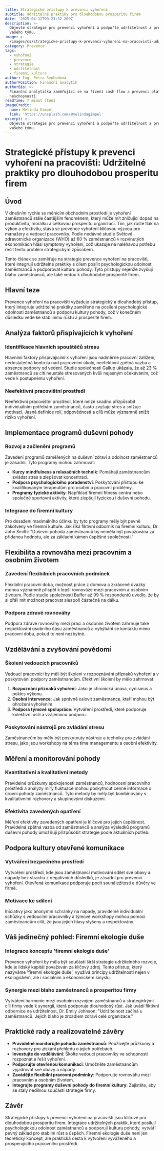 ```yaml
---
title: Strategické přístupy k prevenci vyhoření
subtitle: Udržitelné praktiky pro dlouhodobou prosperitu firem
date: '2025-04-12T09:21:32.209Z'
description: >-
  Objevte strategie pro prevenci vyhoření a podpořte udržitelnost a prosperitu
  vašeho týmu.
image: >-
  /images/cs/strategicke-pristupy-k-prevenci-vyhoreni-na-pracovisti-udrzitelne-praktiky-pro-dlouhodobou-prosperitu-firem-1744363291986.jpg
category: Prevence
tags:
  - vyhoření
  - prevence
  - strategie
  - udržitelnost
  - firemní kultura
author: Ing. Petra Svobodová
authorPosition: Finanční analytik
authorBio: >-
  Finanční analytička zaměřující se na řízení cash flow a prevenci platební
  neschopnosti.
readTime: 7 minut čtení
imageCredit:
  name: Melinda Gimpel
  link: 'https://unsplash.com/@melindagimpel'
excerpt: >-
  Objevte strategie pro prevenci vyhoření a podpořte udržitelnost a prosperitu
  vašeho týmu.
---
```

# Strategické přístupy k prevenci vyhoření na pracovišti: Udržitelné praktiky pro dlouhodobou prosperitu firem

## Úvod

V dnešním rychle se měnícím obchodním prostředí je vyhoření zaměstnanců stále častějším fenoménem, který může mít zničující dopad na produktivitu, morálku a celkovou prosperitu organizací. Tím, jak roste tlak na výkon a efektivitu, stává se prevence vyhoření klíčovou výzvou pro manažery a vedoucí pracovníky. Podle nedávné studie Světové zdravotnické organizace (WHO) až 60 % zaměstnanců v rozvinutých ekonomikách hlásí symptomy vyhoření, což ukazuje na naléhavou potřebu řešit tento problém strategickým způsobem.

Tento článek se zaměřuje na strategie prevence vyhoření na pracovišti, které integrují udržitelné praktiky s cílem posílit psychologickou odolnost zaměstnanců a podporovat kulturu pohody. Tyto přístupy nejenže zvyšují blaho zaměstnanců, ale také vedou k dlouhodobé prosperitě firem.

## Hlavní teze

Prevence vyhoření na pracovišti vyžaduje strategický a dlouhodobý přístup, který integruje udržitelné praktiky zaměřené na posílení psychologické odolnosti zaměstnanců a podporu kultury pohody, což v konečném důsledku vede ke stabilnímu růstu a prosperitě firem.

## Analýza faktorů přispívajících k vyhoření

### Identifikace hlavních spouštěčů stresu

Hlavními faktory přispívajícími k vyhoření jsou nadměrné pracovní zatížení, nedostatečná kontrola nad pracovními úkoly, neefektivní zpětná vazba a absence podpory od vedení. Studie společnosti Gallup ukázala, že až 23 % zaměstnanců se cítí neustále stresovaných kvůli nejasným očekáváním, což vede k postupnému vyhoření.

### Neefektivní pracovištní prostředí

Neefektivní pracovištní prostředí, které nelze snadno přizpůsobit individuálním potřebám zaměstnanců, často zvyšuje stres a snižuje motivaci. Jasná definice rolí, odpovědností a cílů může významně snížit riziko vyhoření.

## Implementace programů duševní pohody

### Rozvoj a začlenění programů

Zavedení programů zaměřených na duševní zdraví a odolnost zaměstnanců je zásadní. Tyto programy mohou zahrnovat:

- **Kurzy mindfulness a relaxačních technik**: Pomáhají zaměstnancům zvládat stres a zlepšovat koncentraci.
- **Podpora psychologického poradenství**: Poskytování přístupu ke kvalifikovaným terapeutům pro osobní a pracovní problémy.
- **Programy fyzické aktivity**: Například firemní fitness centra nebo společné sportovní aktivity, které zlepšují fyzickou i duševní pohodu.

### Integrace do firemní kultury

Pro dosažení maximálního účinku by tyto programy měly být pevně zakotveny ve firemní kultuře. Jak říká fiktivní odborník na firemní kulturu, Dr. John Smith: "Duševní pohoda zaměstnanců by neměla být považována za přidanou hodnotu, ale za základní kámen úspěšné společnosti."

## Flexibilita a rovnováha mezi pracovním a osobním životem

### Zavedení flexibilních pracovních podmínek

Flexibilní pracovní doba, možnost práce z domova a zkrácené úvazky mohou významně přispět k lepší rovnováze mezi pracovním a osobním životem. Podle studie společnosti Buffer až 99 % respondentů uvedlo, že by si přáli mít možnost pracovat alespoň částečně na dálku.

### Podpora zdravé rovnováhy

Podpora zdravé rovnováhy mezi prací a osobním životem zahrnuje také respektování osobního času zaměstnanců a vyhýbání se kontaktu mimo pracovní dobu, pokud to není nezbytné.

## Vzdělávání a zvyšování povědomí

### Školení vedoucích pracovníků

Vedoucí pracovníci by měli být školeni v rozpoznávání příznaků vyhoření a v poskytování podpory zaměstnancům. Efektivní školení by mělo zahrnovat:

1. **Rozpoznání příznaků vyhoření**: Jako je chronická únava, cynismus a pokles výkonu.
2. **Osobní intervence**: Jak správně oslovit zaměstnance, kteří mohou být ohroženi vyhořením.
3. **Podpora týmové spolupráce**: Vytváření prostředí, které podporuje kolektivní úsilí a vzájemnou podporu.

### Poskytování nástrojů pro zvládání stresu

Zaměstnancům by měly být poskytnuty nástroje a techniky pro zvládání stresu, jako jsou workshopy na téma time managementu a osobní efektivity.

## Měření a monitorování pohody

### Kvantitativní a kvalitativní metody

Pravidelné průzkumy spokojenosti zaměstnanců, hodnocení pracovního prostředí a analýzy míry fluktuace mohou poskytnout cenné informace o úrovni pohody zaměstnanců. Tyto metody by měly být kombinovány s kvalitativními rozhovory a skupinovými diskuzemi.

### Efektivita zavedených opatření

Měření efektivity zavedených opatření je klíčové pro jejich úspěšnost. Pravidelná zpětná vazba od zaměstnanců a analýza výsledků programů duševní pohody umožňují přizpůsobit strategie podle aktuálních potřeb.

## Podpora kultury otevřené komunikace

### Vytváření bezpečného prostředí

Vytvoření prostředí, kde jsou zaměstnanci motivováni sdílet své obavy a nápady bez strachu z negativních důsledků, je zásadní pro prevenci vyhoření. Otevřená komunikace podporuje pocit sounáležitosti a důvěry ve firmě.

### Motivace ke sdílení

Iniciativy jako anonymní schránky na nápady, pravidelné individuální schůzky s vedoucími pracovníky a týmové workshopy mohou pomoci zaměstnancům cítit, že jsou jejich hlasy slyšeny a respektovány.

## Váš jedinečný pohled: Firemní ekologie duše

### Integrace konceptu 'firemní ekologie duše'

Prevence vyhoření by měla být součástí širší strategie udržitelného rozvoje, kde je lidský kapitál považován za klíčový zdroj. Tento přístup, který nazýváme 'firemní ekologie duše', využívá principy udržitelnosti nejen v ekologickém, ale i sociálním a ekonomickém smyslu. 

### Synergie mezi blaho zaměstnanců a prosperitou firmy

Vytváření harmonie mezi osobním rozvojem zaměstnanců a strategickými cíli firmy vede k synergii, která podporuje dlouhodobý růst. Jak uvádí fiktivní odbornice na udržitelnost, Dr. Emily Johnson: "Udržitelnost začíná u zaměstnanců. Jejich blaho je zrcadlem zdraví celé organizace."

## Praktické rady a realizovatelné závěry

- **Pravidelně monitorujte pohodu zaměstnanců**: Používejte průzkumy a rozhovory pro získání přehledu o jejich potřebách.
- **Investujte do vzdělávání**: Školte vedoucí pracovníky ve schopnosti rozpoznat a řešit vyhoření.
- **Podporujte otevřenou komunikaci**: Umožněte zaměstnancům vyjadřovat své obavy a nápady.
- **Zavádějte flexibilní pracovní podmínky**: Podporujte rovnováhu mezi pracovním a osobním životem.
- **Integrujte programy duševní pohody do firemní kultury**: Zajistěte, aby se staly nedílnou součástí strategie firmy.

## Závěr

Strategické přístupy k prevenci vyhoření na pracovišti jsou klíčové pro dlouhodobou prosperitu firem. Integrace udržitelných praktik, které posilují psychologickou odolnost zaměstnanců a podporují kulturu pohody, vytváří pevný základ pro stabilní růst a úspěch. Firemní ekologie duše není jen teoretický koncept, ale praktická cesta k vytvoření vyváženého a prosperujícího pracovního prostředí.
